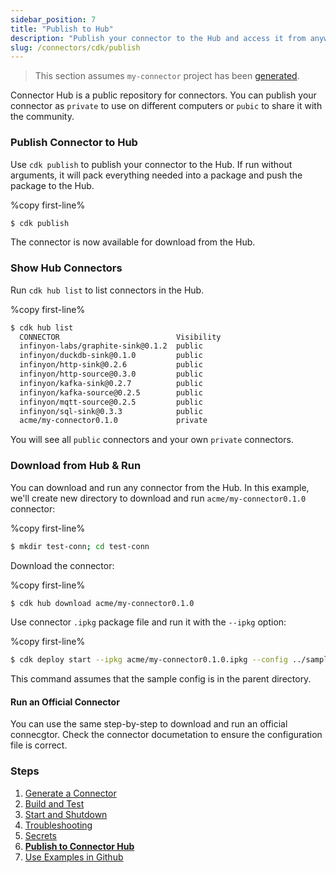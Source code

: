 ```yaml
---
sidebar_position: 7
title: "Publish to Hub"
description: "Publish your connector to the Hub and access it from anywhere."
slug: /connectors/cdk/publish
---
```


> This section assumes `my-connector` project has been [generated](/connectors/cdk/generate).

Connector Hub is a public repository for connectors. You can publish your connector as `private` to use on different computers or `pubic` to share it with the community.

### Publish Connector to Hub

Use `cdk publish` to publish your connector to the Hub. If run without arguments, it will pack everything needed into a package and push the package to the Hub.

%copy first-line%
```bash
$ cdk publish
```

The connector is now available for download from the Hub.


### Show Hub Connectors

Run `cdk hub list` to list connectors in the Hub.

%copy first-line%
```bash
$ cdk hub list
  CONNECTOR                          Visibility
  infinyon-labs/graphite-sink@0.1.2  public
  infinyon/duckdb-sink@0.1.0         public
  infinyon/http-sink@0.2.6           public
  infinyon/http-source@0.3.0         public
  infinyon/kafka-sink@0.2.7          public
  infinyon/kafka-source@0.2.5        public
  infinyon/mqtt-source@0.2.5         public
  infinyon/sql-sink@0.3.3            public
  acme/my-connector0.1.0             private
```

You will see all `public` connectors and your own `private` connectors.


### Download from Hub & Run

You can download and run any connector from the Hub. In this example, we'll create new directory to download and run `acme/my-connector0.1.0` connector:


%copy first-line%
```bash
$ mkdir test-conn; cd test-conn
```

Download the connector:

%copy first-line%
```bash
$ cdk hub download acme/my-connector0.1.0
```

Use connector `.ipkg` package file and run it with the `--ipkg` option:

%copy first-line%
```bash
$ cdk deploy start --ipkg acme/my-connector0.1.0.ipkg --config ../sample-config.yaml
```

This command assumes that the sample config is in the parent directory.


#### Run an Official Connector

You can use the same step-by-step to download and run an official connecgtor. Check the connector documetation to ensure the configuration file is correct.


### Steps

1. [Generate a Connector](/connectors/cdk/generate)
2. [Build and Test](/connectors/cdk/build)
3. [Start and Shutdown](/connectors/cdk/start-shutdown)
4. [Troubleshooting](/connectors/cdk/troubleshooting)
5. [Secrets](/connectors/cdk/secrets)
6. **[Publish to Connector Hub](/connectors/cdk/publish)**
7. [Use Examples in Github](/connectors/cdk/github-examples)
